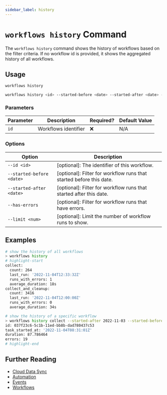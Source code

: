 ```yaml
---
sidebar_label: history
---
```


# `workflows history` Command

The `workflows history` command shows the history of workflows based on the filter criteria. If no workflow id is provided, it shows the aggregated history of all workflows.

## Usage

```bash
workflows history
```

```bash
workflows history <id> --started-before <date> --started-after <date> --has-errors --limit <num>
```

### Parameters

| Parameter | Description          | Required? | Default Value |
| --------- | -------------------- | --------- | ------------- |
| `id`      | Workflows identifier | ❌        | N/A           |

### Options

| Option                    | Description                                                         |
| ------------------------- | ------------------------------------------------------------------- |
| `--id <id>`               | [optional]: The identifier of this workflow.                        |
| `--started-before <date>` | [optional]: Filter for workflow runs that started before this date. |
| `--started-after <date>`  | [optional]: Filter for workflow runs that started after this date.  |
| `--has-errors`            | [optional]: Filter for workflow runs that have errors.              |
| `--limit <num>`           | [optional]: Limit the number of workflow runs to show.              |

## Examples

```bash
# show the history of all workflows
> workflows history
# highlight-start
collect:
  count: 264
  last_run: '2022-11-04T12:33:32Z'
  runs_with_errors: 1
  average_duration: 18s
collect_and_cleanup:
  count: 3416
  last_run: '2022-11-04T12:00:00Z'
  runs_with_errors: 0
  average_duration: 34s

# show the history of a specific workflow
> workflows history collect --started-after 2022-11-03 --started-before 2022-11-05 --has-errors --limit 10
id: 037f23c6-5c1b-11ed-bb8b-dad780437c53
task_started_at: '2022-11-04T08:31:01Z'
duration: 87.786464
errors: 19
# highlight-end
```

## Further Reading

- [Cloud Data Sync](../../../../concepts/cloud-data-sync/index.mdx)
- [Automation](../../../../concepts/automation/index.mdx)
- [Events](../../../events/index.mdx)
- [Workflows](../../../workflows/index.mdx)
